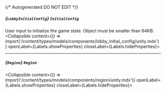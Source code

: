 {/* Autogenerated DO NOT EDIT  */}

##### *{`LobbyInitialConfig`}* `InitialConfig`
User input to initialize the game state. Object must be smaller than 64KB.
<Collapsible content={() => import('/content/types/models/components/lobby_initial_config/unity.mdx')} openLabel={Labels.showProperties} closeLabel={Labels.hideProperties}>
</Collapsible>

---
##### *{`Region`}* `Region`
<Collapsible content={() => import('/content/types/models/components/region/unity.mdx')} openLabel={Labels.showProperties} closeLabel={Labels.hideProperties}>
</Collapsible>


